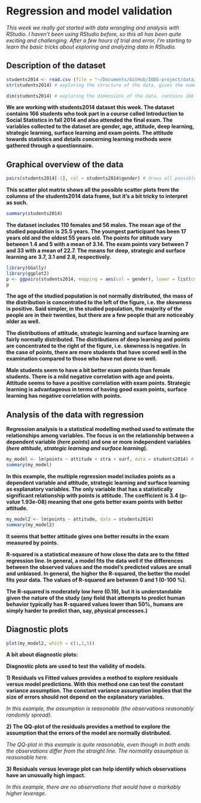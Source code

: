 # Regression and model validation

*This week we really got started with data wrangling and analysis with RStudio. I haven't been using RStudio before, so this all has been quite exciting and challenging. After a few hours of trial and error, I'm starting to learn the basic tricks about exploring and analyzing data in RStudio.*

## Description of the dataset

```r
students2014 <- read.csv (file = "~/Documents/GitHub/IODS-project/data/learning2014.csv", header = TRUE, sep = ",") # reading a CSV file named learning2014 into R
str(students2014) # exploring the structure of the data, gives the names and types of variables
```

```r
dim(students2014) # exploring the dimensions of the data, contains 166 observations of 7 variables
```

**We are working with students2014 dataset this week. The dataset contains 166 students who took part in a course called Introduction to Social Statistics in fall 2014 and also attended the final exam. The variables collected to the dataset are gender, age, attitude, deep learning, strategic learning, surface learning and exam points. The attitude towards statistics and details concerning learning methods were gathered through a questionnaire.**

## Graphical overview of the data

```r
pairs(students2014[-1], col = students2014$gender) # draws all possible scatter plots from the columns of a data frame, resulting in a scatter plot matrix
```

**This scatter plot matrix shows all the possible scatter plots from the columns of the students2014 data frame, but it's a bit tricky to interpret as such.**

```r
summary(students2014)
```

**The dataset includes 110 females and 56 males. The mean age of the studied population is 25.5 years. The youngest participant has been 17 years old and the oldest 55 years old. The points for attitude vary between 1.4 and 5 with a mean of 3.14. The exam points vary between 7 and 33 with a mean of 22.7. The means for deep, strategic and surface learning are 3.7, 3.1 and 2.8, respectively.**

```r
library(GGally)
library(ggplot2)
p <- ggpairs(students2014, mapping = aes(col = gender), lower = list(combo = wrap("facethist", bins = 20)))
p
```

**The age of the studied population is not normally distributed, the mass of the distribution is concentrated to the left of the figure, i.e. the skewness is positive. Said simpler, in the studied population, the majority of the people are in their twenties, but there are a few people that are noticeably older as well.**

**The distributions of attitude, strategic learning and surface learning are fairly normally distributed. The distributions of deep learning and points are concentrated to the right of the figure, i.e. skewness is negative. In the case of points, there are more students that have scored well in the examination compared to those who have not done so well.**

**Male students seem to have a bit better exam points than female students. There is a mild negative correlation with age and points. Attitude seems to have a positive correlation with exam points. Strategic learning is advantageous in terms of having good exam points, surface learning has negative correlation with points.**

## Analysis of the data with regression

**Regression analysis is a statistical modelling method used to estimate the relationships among variables. The focus is on the relationship between a dependent variable (*here points*) and one or more independent variables (*here attitude, strategic learning and surface learning*).**

```r
my_model <- lm(points ~ attitude + stra + surf, data = students2014) # a multiple regression model where points is the dependent variable and attitude, strategic learning and surface learning are explanatory variables
summary(my_model)
```

**In this example, the multiple regression model includes points as a dependent variable and attitude, strategic learning and surface learning as explanatory variables. The only variable that has a statistically significant relationship with points is attitude. The coefficient is 3.4 (p-value 1.93e-08) meaning that one gets better exam points with better attitude.**

```r
my_model2 <- lm(points ~ attitude, data = students2014)
summary(my_model2)
```

**It seems that better attitude gives one better results in the exam measured by points.**

**R-squared is a statistical measure of how close the data are to the fitted regression line. In general, a model fits the data well if the differences between the observed values and the model's predicted values are small and unbiased. In general, the higher the R-squared, the better the model fits your data. The values of R-squared are between 0 and 1 (0-100 %).**

**The R-squared is moderately low here (0.19), but it is understandable given the nature of the study (any field that attempts to predict human behavior typically has R-squared values lower than 50%, humans are simply harder to predict than, say, physical processes.)**

## Diagnostic plots

```r
plot(my_model2, which = c(1,2,5))
```

**A bit about diagnostic plots:**

**Diagnostic plots are used to test the validity of models.**

**1) Residuals vs Fitted values provides a method to explore residuals versus model predictions. With this method one can test the constant variance assumption. The constant variance assumption implies that the size of errors should not depend on the explanatory variables.**

*In this example, the assumption is reasonable (the observations reasonably randomly spread).*

**2) The QQ-plot of the residuals provides a method to explore the assumption that the errors of the model are normally distributed.**

*The QQ-plot in this example is quite reasonable, even though in both ends the observations differ from the straight line. The normality assumption is reasonable here.*

**3) Residuals versus leverage plot can help identify which observations have an unusually high impact.**

*In this example, there are no observations that would have a markably higher leverage.*